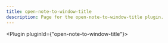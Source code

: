 ---
title: open-note-to-window-title
description: Page for the open-note-to-window-title plugin.
---


<Plugin pluginId={"open-note-to-window-title"}></Plugin>